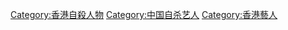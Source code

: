 [[Category:香港自殺人物|Category:香港自殺人物]]
[[Category:中国自杀艺人|Category:中国自杀艺人]]
[[Category:香港藝人|Category:香港藝人]]